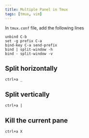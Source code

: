 ```yaml
---
title: Multiple Panel in Tmux
tags: [tmux, vim]
---
```


In `tmux.conf` file, add the following lines

```shell
unbind C-b
set -g prefix C-a
bind-key C-a send-prefix
bind | split-window -h
bind - split-window -v
```

## Split horizontally

```shell
ctrl+a _
````

## Split vertically

```shell
ctrl+a |
````

## Kill the current pane

```shell
ctrl+a X
```
